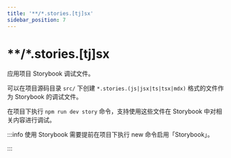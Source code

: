 ```yaml
---
title: '**/*.stories.[tj]sx'
sidebar_position: 7
---
```

# **/*.stories.[tj]sx

应用项目 Storybook 调试文件。

可以在项目源码目录 `src/` 下创建 `*.stories.(js|jsx|ts|tsx|mdx)` 格式的文件作为 Storybook 的调试文件。

在项目下执行 `npm run dev story` 命令，支持使用这些文件在 Storybook 中对相关内容进行调试。

:::info
使用 Storybook 需要提前在项目下执行 new 命令启用「Storybook」。

:::
